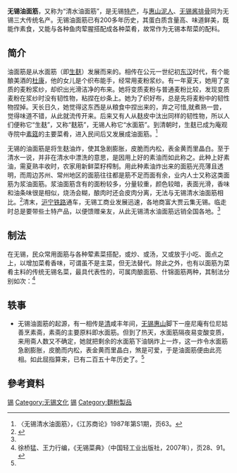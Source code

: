 {{Infobox Prepared Food
| name             = 无锡油面筋
| image            =
| caption          = 无锡传统名菜：肉酿面筋
| alternate_name   = 清水油面筋
| country          = [[中国|中国]]
| region           = 江南地区
| course           = 
| served           = 
| main_ingredient  = 面粉
| variations       = 
| calories         = 约141卡（100克）
| other            = 
}} 
{{Infobox Chinese|pic=|picsize=|piccap=|s=无锡油面筋|t=無錫油麵筋||p=wú xī yóu miàn jīn|bpmf=ㄨˊ ㄒ｜ˊ ｜ㄡˊ ㄇ｜ㄢˋ ㄐ｜ㄣ|wuu=Vu-sih Yeu mie cien|}}

'''无锡油面筋'''，又称为“清水油面筋”，是无锡[[特产|特产]]，与[[惠山泥人|惠山泥人]]、[[无锡酱排骨|无锡酱排骨]]同为无锡三大传统名产。无锡油面筋已有200多年历史，其蛋白质含量高、味道鲜美，既能作素食，又能与各种鱼肉荤腥搭配成各种菜肴，故常作为无锡本帮菜的配料。

== 简介 ==

油面筋是从水面筋（即[[麸质|生麸]]）发展而来的。相传在公元一世纪初[[东汉|东汉]]时代，有个能酿美酒的[[杜康|杜康]]，他的女儿是个织布能手，经常用麦粉浆纱。有一年夏天，她用了变质的麦粉浆纱，却织出光滑洁净的布来。她将变质麦粉与普通麦粉比较，发现变质麦粉在浆纱时没有韧性物，粘捏在纱条上。她为了织好布，总是先将麦粉中的韧性物捏掉。天长日久，她觉得这东西是从粮食中捏出来的，弃之可惜,就煮熟一尝，觉得味道不错，从此就流传开来。后来又有人从麸皮中汰出同样的韧性物，所以人们便称它“生麸”，又称“麸筋”，无锡人称它“水面筋”。到清朝时，生麸已成为庵观寺院中[[素食|素筵]]的主要菜肴，进入民间后又发展成油面筋。<ref name="简介">〈无锡清水油面筋〉，《江苏商论》1987年第S1期，页63。</ref>

无锡的油面筋是将生麸油炸，使其急剧膨胀，皮脆而内松，表金黄而里晶白。至于清水一说，并非在清水中漂洗的意思，是因用上好的素油而如此称之。此种上好素油，需夏熟丰收时，农家用新鲜菜籽榨制。用此种素油炸出来的面筋光亮薄且透明，而周边苏州、常州地区的面筋往往都是筋不足而面有余，业内人士又称这类面筋为浆油面筋。浆油面筋含有的面粉较多，分量较重，颜色较暗，表面光滑，香味和油条味很是相似，烧汤会糊，酿肉时还会皮肉分离，无法与无锡清水油面筋相比。<ref name="简介2">{{Cite web |url=http://www.wxrb.com/node/shangpin_1/2013-6-19/1361993231997456903.html |title=〈舌尖上的无锡：清水油面筋〉，无锡新传媒网（2013年6月19日）。 |access-date=2014年8月24日 |archive-url=https://web.archive.org/web/20160304193744/http://www.wxrb.com/node/shangpin_1/2013-6-19/1361993231997456903.html |archive-date=2016年3月4日 |dead-url=yes }}</ref>清末，[[沪宁铁路|沪宁铁路]]通车，无锡工商业发展迅速，各地商富大贾云集无锡。临走时总是要带些土特产品，以便馈赠亲友，从此无锡清水油面筋远销全国各地。<ref name="简介"></ref>

== 制法 ==

在无锡，民众常用面筋与各种荤素菜搭配，或炒、或汤，又或放于小吃、面点之上，以增加菜肴香味，可谓虽不是主菜，但无法替代。除此之外，也有以面筋为菜肴主料的传统无锡名菜，最具代表性的，可属肉酿面筋、什锦面筋两种，其制法分别如次：<ref>徐桥猛、王力行编，《无锡菜典》（中国轻工业出版社，2007年），页28、91。</ref>

{{Quotation|<center>'''肉酿面筋'''</center>

'''主辅料'''：清水面筋250、猪肉500克

'''调料'''：酱油25克、黄酒25克、盐15克、白糖40克、味精10克、葱末5克、姜末3克、水生粉15克、麻油少许

'''制法'''：挑选中等大小的清水面筋，将猪肉斩碎，配上盐、酱油、白糖、黄酒、味精、葱姜末少许搅拌均匀成馅心；将油面筋剪开一小洞，塞进馅心。锅上火加清水，加黄酒、酱油、白糖、味精、葱花、姜末入锅旺火烧开，放入面筋转文火烧15分钟左右再用水生粉勾芡，淋上少许麻油即可。

<center>'''什锦面筋'''</center>

'''主辅料'''：油面筋100克、虾仁25克、水发蹄筋50克、腰片25克、熟鸡25克、笋片25克、肴肉25克、青豆5克、开洋5克、水发香菇10克

'''调料'''：熟猪油75克、麻油15克、味精5克、黄酒15克、酱油5克、白糖10克、姜汁5克、水生粉15克、葱末5克、高汤200克、盐适量

'''制法'''：将面筋切为两片，开水泡透，滤去水分；起油锅，下葱末，将虾仁、腰片炒一下，放入黄酒、加高汤，倒入面筋以及蹄筋、鸡片、肴肉、笋片、青豆、开洋等，烧沸后放盐、酱油、白糖、味精、姜汁烧5分钟左右，勾芡淋上麻油即可。}}

== 轶事 ==

* 无锡油面筋的起源，有一相传是[[清朝|清]]咸丰年间，[[无锡|无锡]][[惠山|惠山]]脚下一座尼庵有位尼姑善烹素斋，素斋的主要原料即水面筋。但到了热天，水面筋隔夜易变酸变质，来用斋人数又不确定，她就把剩余的水面筋下油锅炸上一炸，这一炸令水面筋急剧膨胀，皮脆而内松，表金黄而里晶白，煞是可爱，于是油面筋便由此亮相。如此屈指算来，已有二百五十年历史了。<ref name="简介2"></ref>

== 參考資料 ==
{{reflist}}

[[Category:江苏食品|锡]]
[[Category:无锡文化|Category:无锡文化]]
[[Category:苏锡菜|锡]]
[[Category:麵粉製品|Category:麵粉製品]]